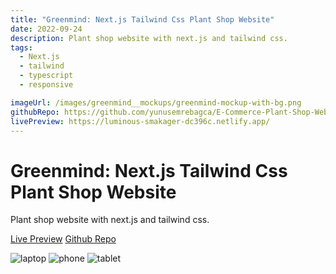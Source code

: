 ```yaml
---
title: "Greenmind: Next.js Tailwind Css Plant Shop Website"
date: 2022-09-24
description: Plant shop website with next.js and tailwind css.
tags:
  - Next.js
  - tailwind
  - typescript
  - responsive

imageUrl: /images/greenmind__mockups/greenmind-mockup-with-bg.png
githubRepo: https://github.com/yunusemrebagca/E-Commerce-Plant-Shop-Website
livePreview: https://luminous-smakager-dc396c.netlify.app/
---
```


# Greenmind: Next.js Tailwind Css Plant Shop Website

Plant shop website with next.js and tailwind css.

[Live Preview](https://luminous-smakager-dc396c.netlify.app/)
[Github Repo](https://github.com/yunusemrebagca/E-Commerce-Plant-Shop-Website)

![laptop](/images/greenmind__mockups/laptop.png)
![phone](/images/greenmind__mockups/mobile.png)
![tablet](/images/greenmind__mockups/tablet.png)
